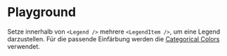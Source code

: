 # Playground

Setze innerhalb von `<Legend />` mehrere `<LegendItem />`, um eine Legend darzustellen. Für die passende Einfärbung werden die [Categorical Colors](/02-foundations/01-design/02-colors) verwendet.

<LiveCodeEditor />
